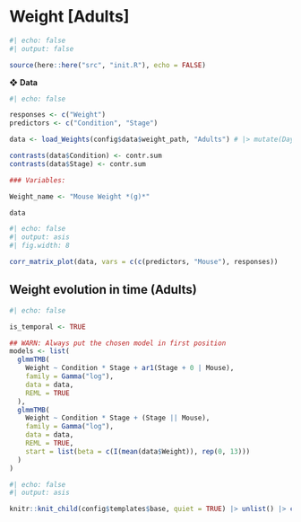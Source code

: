 # Weight [Adults]

```r
#| echo: false
#| output: false

source(here::here("src", "init.R"), echo = FALSE)
```

❖ **Data**

```r
#| echo: false

responses <- c("Weight")
predictors <- c("Condition", "Stage")

data <- load_Weights(config$data$weight_path, "Adults") # |> mutate(Day = datawizard::center(Day))

contrasts(data$Condition) <- contr.sum
contrasts(data$Stage) <- contr.sum

### Variables:

Weight_name <- "Mouse Weight *(g)*"

data
```

```r
#| echo: false
#| output: asis
#| fig.width: 8

corr_matrix_plot(data, vars = c(c(predictors, "Mouse"), responses))
```


## Weight evolution in time (Adults)

```r
#| echo: false

is_temporal <- TRUE

## WARN: Always put the chosen model in first position
models <- list(
  glmmTMB(
    Weight ~ Condition * Stage + ar1(Stage + 0 | Mouse),
    family = Gamma("log"),
    data = data,
    REML = TRUE
  ),
  glmmTMB(
    Weight ~ Condition * Stage + (Stage || Mouse),
    family = Gamma("log"),
    data = data,
    REML = TRUE,
    start = list(beta = c(I(mean(data$Weight)), rep(0, 13)))
  )
)
```

```r
#| echo: false
#| output: asis

knitr::knit_child(config$templates$base, quiet = TRUE) |> unlist() |> cat(sep = '\n')
```
